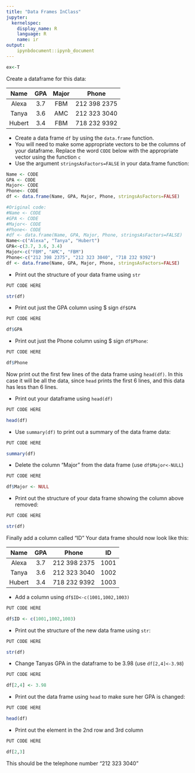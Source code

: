 ```yaml
---
title: "Data Frames InClass"
jupyter:
  kernelspec:
    display_name: R
    language: R
    name: ir
output:
    ipynbdocument::ipynb_document
---
```

```r
ex<-T
```

Create a dataframe for this data:

|  Name  |  GPA | Major |  Phone    |
|:------:|:----:|:---:|:------------:|
| Alexa |  3.7 | FBM | 212 398 2375 |
| Tanya |  3.6 | AMC | 212 323 3040 |
| Hubert |  3.4 | FBM | 718 232 9392 |

- Create a data frame `df` by using the `data.frame` function. 
- You will need to make some appropriate vectors to be the columns of your dataframe. Replace the word `CODE` below with the appropriate vector using the function `c` 
- Use the argument `stringsAsFactors=FALSE` in your data.frame function:

```r
Name <- CODE
GPA <- CODE
Major<- CODE
Phone<- CODE
df <- data.frame(Name, GPA, Major, Phone, stringsAsFactors=FALSE)
```
```r
#Original code:
#Name <- CODE
#GPA <- CODE
#Major<- CODE
#Phone<- CODE
#df <- data.frame(Name, GPA, Major, Phone, stringsAsFactors=FALSE)
Name<-c("Alexa", "Tanya", "Hubert")
GPA<-c(3.7, 3.6, 3.4)
Major<-c("FBM", "AMC", "FBM")
Phone<-c("212 398 2375", "212 323 3040", "718 232 9392")
df <- data.frame(Name, GPA, Major, Phone, stringsAsFactors=FALSE)
```

- Print out the structure of your data frame using `str`

```r
PUT CODE HERE
```
```r
str(df)
```

- Print out just the GPA column using $ sign `df$GPA`  

```r
PUT CODE HERE
```
```r
df$GPA
```


- Print out just the Phone column using $ sign `df$Phone`:  

```r
PUT CODE HERE
```
```r
df$Phone
```
Now print out the first few lines of the data frame using `head(df)`. In this case it will be all the data, since `head` prints the first 6 lines, and this data has less than 6 lines.

- Print out your dataframe using `head(df)`

```r
PUT CODE HERE
```
```r
head(df)
```

- Use `summary(df)` to print out a summary of the data frame data:

```r
PUT CODE HERE
```
```r
summary(df)
```

- Delete the column "Major" from the data frame (use `df$Major<-NULL`)

```r
PUT CODE HERE
```
```r
df$Major <- NULL
```

- Print out the structure of your data frame showing the column above removed: 

```r
PUT CODE HERE
```
```r
str(df)
```

Finally add a column called "ID" 
Your data frame should now look like this:  

|  Name  |  GPA |  Phone       | ID  |
|:------:|:----:|:------------:|:---:|
| Alexa |  3.7 | 212 398 2375 | 1001 |
| Tanya |  3.6 | 212 323 3040 | 1002 |
| Hubert |  3.4 | 718 232 9392 | 1003 |


- Add a column using `df$ID<-c(1001,1002,1003)`

```r
PUT CODE HERE
```
```r
df$ID <- c(1001,1002,1003)
```

- Print out the structure of the new data frame using `str`:

```r
PUT CODE HERE
```
```r
str(df)
```

- Change Tanyas GPA in the dataframe to be 3.98 (use `df[2,4]<-3.98`)

```r
PUT CODE HERE
```
```r
df[2,4] <- 3.98
```

- Print out the data frame using `head` to make sure her GPA is changed:

```r
PUT CODE HERE
```
```r
head(df)
```

- Print out the element in the 2nd row and 3rd column 

```r
PUT CODE HERE
```
```r
df[2,3]
```

This should be the telephone number "212 323 3040"
